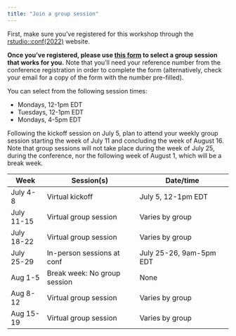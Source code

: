```yaml
---
title: "Join a group session"
---
```


First, make sure you've registered for this workshop through the [rstudio::conf(2022)](https://www.rstudio.com/conference/) website. 

**Once you've registered, please use [this form](https://forms.gle/e3zh6wsEJ6hhn4rU8) to select a group session that works for you.** Note that you'll need your reference number from the conference registration in order to complete the form (alternatively, check your email for a copy of the form with the number pre-filled). 

You can select from the following session times:

* Mondays, 12-1pm EDT
* Tuesdays, 12-1pm EDT
* Mondays, 4-5pm EDT

Following the kickoff session on July 5, plan to attend your weekly group session starting the week of July 11 and concluding the week of August 16. Note that group sessions will not take place during the week of July 25, during the conference, nor the following week of August 1, which will be a break week.

| **Week**   | **Session(s)**               | **Date/time**                |
|------------|------------------------------|------------------------------|
| July 4-8   | Virtual kickoff              | July 5, 12-1pm EDT           |
| July 11-15 | Virtual group session        | Varies by group              |
| July 18-22 | Virtual group session        | Varies by group              |
| July 25-29 | In-person sessions at conf   | July 25-26, 9am-5pm EDT    |
| Aug 1-5    | Break week: No group session | None                         |
| Aug 8-12   | Virtual group session        | Varies by group              |
| Aug 15-19  | Virtual group session        | Varies by group              |

